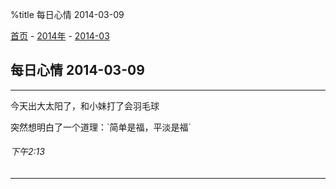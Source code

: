 %title 每日心情 2014-03-09

[[../../../index|首页]] - [[../index|2014年]] - [[index|2014-03]]
==每日心情 2014-03-09==
----
今天出大太阳了，和小妹打了会羽毛球

突然想明白了一个道理：`简单是福，平淡是福`
======下午2:13======
----
